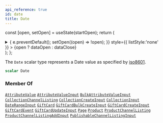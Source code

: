 ```yaml
---
api_reference: true
id: date
title: Date
---
```






const [open, setOpen] = useState(startOpen);
return (
<details {...(open ? { open: true } : {})} className="details" style={{ border:'none', boxShadow:'none', background:'var(--ifm-background-color)' }}>
<summary
onClick={(e) => {
e.preventDefault();
setOpen((open) => !open);
}}
style={{ listStyle:'none' }} >
{open ? dataOpen : dataClose}
</summary>
{open && children}
</details>
);
};

The `Date` scalar type represents a Date
value as specified by
[iso8601](https://en.wikipedia.org/wiki/ISO_8601).

```graphql
scalar Date
```

### Member Of

[`AttributeValue`](../../../api-reference/attributes/objects/attribute-value.mdx) <Badge class="badge badge--secondary" text="object"/><Bullet />[`AttributeValueInput`](../../../api-reference/attributes/inputs/attribute-value-input.mdx) <Badge class="badge badge--secondary" text="input"/><Bullet />[`BulkAttributeValueInput`](../../../api-reference/products/inputs/bulk-attribute-value-input.mdx) <Badge class="badge badge--secondary" text="input"/><Bullet />[`CollectionChannelListing`](../../../api-reference/products/objects/collection-channel-listing.mdx) <Badge class="badge badge--secondary" text="object"/><Bullet />[`CollectionCreateInput`](../../../api-reference/products/inputs/collection-create-input.mdx) <Badge class="badge badge--secondary" text="input"/><Bullet />[`CollectionInput`](../../../api-reference/products/inputs/collection-input.mdx) <Badge class="badge badge--secondary" text="input"/><Bullet />[`DateRangeInput`](../../../api-reference/miscellaneous/inputs/date-range-input.mdx) <Badge class="badge badge--secondary" text="input"/><Bullet />[`GiftCard`](../../../api-reference/gift-cards/objects/gift-card.mdx) <Badge class="badge badge--secondary" text="object"/><Bullet />[`GiftCardBulkCreateInput`](../../../api-reference/gift-cards/inputs/gift-card-bulk-create-input.mdx) <Badge class="badge badge--secondary" text="input"/><Bullet />[`GiftCardCreateInput`](../../../api-reference/gift-cards/inputs/gift-card-create-input.mdx) <Badge class="badge badge--secondary" text="input"/><Bullet />[`GiftCardEvent`](../../../api-reference/gift-cards/objects/gift-card-event.mdx) <Badge class="badge badge--secondary" text="object"/><Bullet />[`GiftCardUpdateInput`](../../../api-reference/gift-cards/inputs/gift-card-update-input.mdx) <Badge class="badge badge--secondary" text="input"/><Bullet />[`Page`](../../../api-reference/pages/objects/page.mdx) <Badge class="badge badge--secondary" text="object"/><Bullet />[`Product`](../../../api-reference/products/objects/product.mdx) <Badge class="badge badge--secondary" text="object"/><Bullet />[`ProductChannelListing`](../../../api-reference/products/objects/product-channel-listing.mdx) <Badge class="badge badge--secondary" text="object"/><Bullet />[`ProductChannelListingAddInput`](../../../api-reference/products/inputs/product-channel-listing-add-input.mdx) <Badge class="badge badge--secondary" text="input"/><Bullet />[`PublishableChannelListingInput`](../../../api-reference/products/inputs/publishable-channel-listing-input.mdx) <Badge class="badge badge--secondary" text="input"/>
